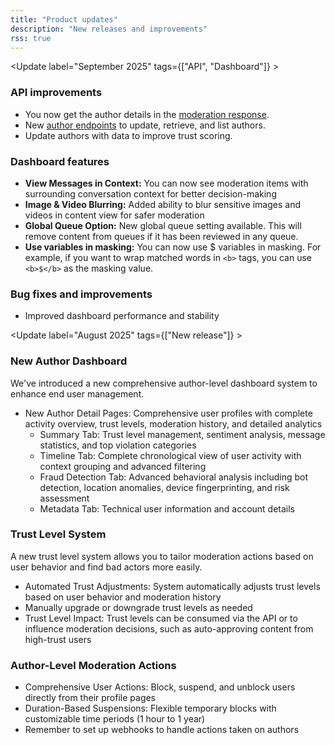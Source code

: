 ```yaml
---
title: "Product updates"
description: "New releases and improvements"
rss: true
---
```


<Update label="September 2025" tags={["API", "Dashboard"]} >
### API improvements

- You now get the author details in the [moderation response](/api-reference/moderate/analyze-object#response-author).
- New [author endpoints](/api-reference/author/update-author-details) to update, retrieve, and list authors.
- Update authors with data to improve trust scoring.

### Dashboard features

- **View Messages in Context:** You can now see moderation items with surrounding
  conversation context for better decision-making
- **Image & Video Blurring:** Added ability to blur sensitive images and videos in
  content view for safer moderation
- **Global Queue Option:** New global queue setting available. This will remove content from queues if it has been
  reviewed in any queue.
- **Use variables in masking:** You can now use \$ variables in masking. For example, if you want to wrap matched words in `<b>` tags, you can use `<b>$</b>` as the masking value.

### Bug fixes and improvements

- Improved dashboard performance and stability

</Update>

<Update label="August 2025" tags={["New release"]} >
### New Author Dashboard

We've introduced a new comprehensive author-level dashboard system to enhance end user management.

- New Author Detail Pages: Comprehensive user profiles with complete activity
  overview, trust levels, moderation history, and detailed analytics
  - Summary Tab: Trust level management, sentiment analysis, message statistics, and
    top violation categories
  - Timeline Tab: Complete chronological view of user activity with context grouping
    and advanced filtering
  - Fraud Detection Tab: Advanced behavioral analysis including bot detection,
    location anomalies, device fingerprinting, and risk assessment
  - Metadata Tab: Technical user information and account details

### Trust Level System

A new trust level system allows you to tailor moderation actions based on user behavior and find bad actors more easily.

- Automated Trust Adjustments: System automatically adjusts trust levels based on
  user behavior and moderation history
- Manually upgrade or downgrade trust levels as needed
- Trust Level Impact: Trust levels can be consumed via the API or to
  influence moderation decisions, such as auto-approving content from high-trust users

### Author-Level Moderation Actions

- Comprehensive User Actions: Block, suspend, and unblock users directly from their
  profile pages
- Duration-Based Suspensions: Flexible temporary blocks with customizable time
  periods (1 hour to 1 year)
- Remember to set up webhooks to handle actions taken on authors

</Update>
